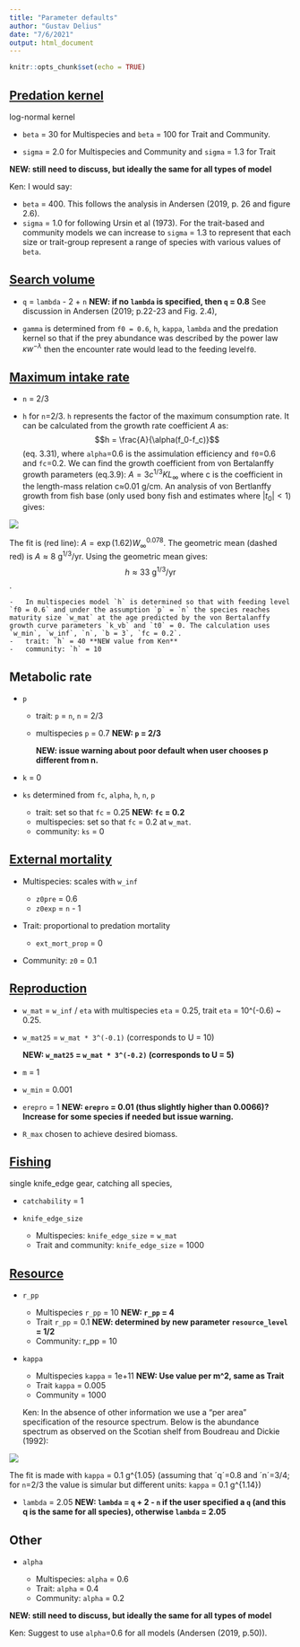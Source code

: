 ```yaml
---
title: "Parameter defaults"
author: "Gustav Delius"
date: "7/6/2021"
output: html_document
---
```


```r
knitr::opts_chunk$set(echo = TRUE)
```

## [Predation kernel](https://sizespectrum.org/mizer/reference/setPredKernel.html#setting-predation-kernel)

log-normal kernel

-   `beta` = 30 for Multispecies and `beta` = 100 for Trait and Community.

-   `sigma` = 2.0 for Multispecies and Community and `sigma` = 1.3 for Trait

**NEW: still need to discuss, but ideally the same for all types of model**

Ken: I would say:

-   `beta` = 400. This follows the analysis in Andersen (2019, p. 26 and figure 2.6).
-   `sigma` = 1.0 for following Ursin et al (1973). For the trait-based and community models we can increase to `sigma` = 1.3 to represent that each size or trait-group represent a range of species with various values of `beta`. 


## [Search volume](https://sizespectrum.org/mizer/reference/setSearchVolume.html#setting-search-volume)

-   `q` = `lambda` - 2 + `n` **NEW: if no `lambda` is specified, then `q` = 0.8** See discussion in Andersen (2019; p.22-23 and Fig. 2.4),

-   `gamma` is determined from `f0 = 0.6`, `h`, `kappa`, `lambda` and the predation kernel so that if the prey abundance was described by the power law $\kappa w^{-\lambda}$ then the encounter rate would lead to the feeding level`f0`.

## [Maximum intake rate](https://sizespectrum.org/mizer/reference/setMaxIntakeRate.html#setting-maximum-intake-rate)

-   `n` = 2/3

-   `h` for `n`=2/3.  `h` represents the factor of the maximum consumption rate. It can be calculated from the growth rate coefficient $A$ as: $$h = \frac{A}{\alpha(f_0-f_c)}$$ (eq. 3.31), where `alpha`=0.6 is the assimulation efficiency and `f0`=0.6 and `fc`=0.2.  We can find the growth coefficient from von Bertalanffy growth parameters (eq.3.9): $A = 3c^{1/3} K L_\infty$ where c is the coefficient in the length-mass relation c≈0.01 g/cm. An analysis of von Bertlanffy growth from fish base (only used bony fish and estimates where $| t_0 | <1$) gives:

![](A.png)

The fit is (red line): $A=\exp(1.62)W_\infty^{0.078}$. The geometric mean (dashed red) is $A \approx 8\ \mathrm{g^{1/3}/yr}$. Using the geometric mean gives: $$ h \approx 33\ \mathrm{g^{1/3}/yr}$$.


    -   In multispecies model `h` is determined so that with feeding level `f0 = 0.6` and under the assumption `p` = `n` the species reaches maturity size `w_mat` at the age predicted by the von Bertalanffy growth curve parameters `k_vb` and `t0` = 0. The calculation uses `w_min`, `w_inf`, `n`, `b = 3`, `fc = 0.2`.
    -   trait: `h` = 40 **NEW value from Ken**
    -   community: `h` = 10

## Metabolic rate

-   `p`

    -   trait: `p` = `n`, `n` = 2/3

    -   multispecies `p` = 0.7 **NEW: `p` = 2/3**

        **NEW: issue warning about poor default when user chooses p different from n.**

-   `k` = 0

-   `ks` determined from `fc`, `alpha`, `h`, `n`, `p`

    -   trait: set so that `fc` = 0.25 **NEW: `fc` = 0.2**
    -   multispecies: set so that `fc` = 0.2 at `w_mat`.
    -   community: `ks` = 0

## [External mortality](https://sizespectrum.org/mizer/dev/reference/setExtMort.html#setting-external-mortality-rate)

-   Multispecies: scales with `w_inf`

    -   `z0pre` = 0.6
    -   `z0exp` = `n` - 1

-   Trait: proportional to predation mortality

    -   `ext_mort_prop` = 0

-   Community: `z0` = 0.1

## [Reproduction](https://sizespectrum.org/mizer/dev/reference/setReproduction.html#setting-reproduction)

-   `w_mat` = `w_inf` / `eta` with multispecies `eta` = 0.25, trait `eta` = 10\^(-0.6) \~ 0.25.

-   `w_mat25` = `w_mat * 3^(-0.1)` (corresponds to U = 10)

    **NEW: `w_mat25` = `w_mat * 3^(-0.2)` (corresponds to U = 5)**

-   `m` = 1

-   `w_min` = 0.001

-   `erepro` = 1 **NEW: `erepro` = 0.01 (thus slightly higher than 0.0066)? Increase for some species if needed but issue warning.**

-   `R_max` chosen to achieve desired biomass.

## [Fishing](https://sizespectrum.org/mizer/reference/setFishing.html#setting-fishing)

single knife_edge gear, catching all species,

-   `catchability` = 1

-   `knife_edge_size`

    -   Multispecies: `knife_edge_size` = `w_mat`
    -   Trait and community: `knife_edge_size` = 1000

## [Resource](https://sizespectrum.org/mizer/reference/setResource.html#setting-resource-dynamics)

-   `r_pp`

    -   Multispecies `r_pp` = 10 **NEW: `r_pp` = 4**
    -   Trait `r_pp` = 0.1 **NEW: determined by new parameter `resource_level` = 1/2**
    -   Community: r_pp = 10

-   `kappa`

    -   Multispecies `kappa` = 1e+11 **NEW: Use value per m\^2, same as Trait**
    -   Trait `kappa` = 0.005
    -   Community = 1000
    
    Ken: In the absence of other information we use a "per area" specification of the resource spectrum. Below is the abundance spectrum as observed on the Scotian shelf from Boudreau and Dickie (1992):
    
![](Kappa.png)
    
The fit is made with `kappa` = 0.1 g\^{1.05} (assuming that ´q´=0.8 and ´n´=3/4; for `n`=2/3 the value is simular but different units: `kappa` = 0.1 g\^{1.14})

-   `lambda` = 2.05 **NEW: `lambda` = `q` + 2 - `n` if the user specified a `q` (and this q is the same for all species), otherwise `lambda` = 2.05**



## Other

-   `alpha`

    -   Multispecies: `alpha` = 0.6
    -   Trait: `alpha` = 0.4
    -   Community: `alpha` = 0.2

**NEW: still need to discuss, but ideally the same for all types of model**

Ken: Suggest to use `alpha`=0.6 for all models (Andersen (2019, p.50)).
